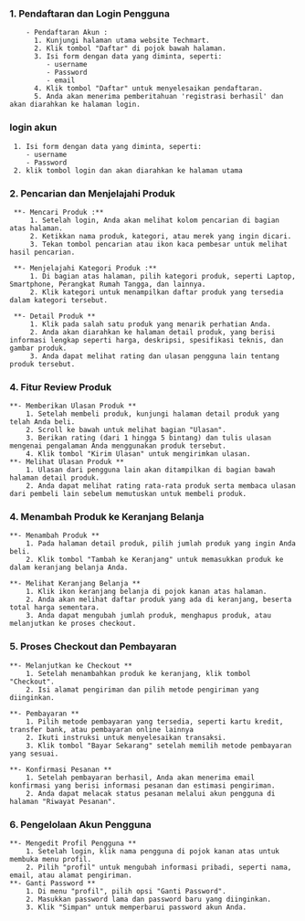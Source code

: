 
### 1. Pendaftaran dan Login Pengguna
        - Pendaftaran Akun :
          1. Kunjungi halaman utama website Techmart.
          2. Klik tombol "Daftar" di pojok bawah halaman.
          3. Isi form dengan data yang diminta, seperti:
             - username
             - Password
             - email
          4. Klik tombol "Daftar" untuk menyelesaikan pendaftaran.
          5. Anda akan menerima pemberitahuan 'registrasi berhasil' dan akan diarahkan ke halaman login.

### login akun
     1. Isi form dengan data yang diminta, seperti:
        - username
        - Password
     2. klik tombol login dan akan diarahkan ke halaman utama

### 2. Pencarian dan Menjelajahi Produk
     **- Mencari Produk :**
         1. Setelah login, Anda akan melihat kolom pencarian di bagian atas halaman.
         2. Ketikkan nama produk, kategori, atau merek yang ingin dicari.
         3. Tekan tombol pencarian atau ikon kaca pembesar untuk melihat hasil pencarian.

     **- Menjelajahi Kategori Produk :**
         1. Di bagian atas halaman, pilih kategori produk, seperti Laptop, Smartphone, Perangkat Rumah Tangga, dan lainnya.
         2. Klik kategori untuk menampilkan daftar produk yang tersedia dalam kategori tersebut.
  
     **- Detail Produk **
         1. Klik pada salah satu produk yang menarik perhatian Anda.
         2. Anda akan diarahkan ke halaman detail produk, yang berisi informasi lengkap seperti harga, deskripsi, spesifikasi teknis, dan gambar produk.
         3. Anda dapat melihat rating dan ulasan pengguna lain tentang produk tersebut.

### 4. Fitur Review Produk
    **- Memberikan Ulasan Produk **
        1. Setelah membeli produk, kunjungi halaman detail produk yang telah Anda beli.
        2. Scroll ke bawah untuk melihat bagian "Ulasan".
        3. Berikan rating (dari 1 hingga 5 bintang) dan tulis ulasan mengenai pengalaman Anda menggunakan produk tersebut.
        4. Klik tombol "Kirim Ulasan" untuk mengirimkan ulasan.
    **- Melihat Ulasan Produk **
        1. Ulasan dari pengguna lain akan ditampilkan di bagian bawah halaman detail produk.
        2. Anda dapat melihat rating rata-rata produk serta membaca ulasan dari pembeli lain sebelum memutuskan untuk membeli produk.

### 4. Menambah Produk ke Keranjang Belanja
    **- Menambah Produk **
        1. Pada halaman detail produk, pilih jumlah produk yang ingin Anda beli.
        2. Klik tombol "Tambah ke Keranjang" untuk memasukkan produk ke dalam keranjang belanja Anda.
    
    **- Melihat Keranjang Belanja **
        1. Klik ikon keranjang belanja di pojok kanan atas halaman.
        2. Anda akan melihat daftar produk yang ada di keranjang, beserta total harga sementara.
        3. Anda dapat mengubah jumlah produk, menghapus produk, atau melanjutkan ke proses checkout.

### 5. Proses Checkout dan Pembayaran
    **- Melanjutkan ke Checkout **
        1. Setelah menambahkan produk ke keranjang, klik tombol "Checkout".
        2. Isi alamat pengiriman dan pilih metode pengiriman yang diinginkan.
    
    **- Pembayaran **
        1. Pilih metode pembayaran yang tersedia, seperti kartu kredit, transfer bank, atau pembayaran online lainnya 
        2. Ikuti instruksi untuk menyelesaikan transaksi.
        3. Klik tombol "Bayar Sekarang" setelah memilih metode pembayaran yang sesuai.
    
    **- Konfirmasi Pesanan **
        1. Setelah pembayaran berhasil, Anda akan menerima email konfirmasi yang berisi informasi pesanan dan estimasi pengiriman.
        2. Anda dapat melacak status pesanan melalui akun pengguna di halaman "Riwayat Pesanan".

### 6. Pengelolaan Akun Pengguna
    **- Mengedit Profil Pengguna **
        1. Setelah login, klik nama pengguna di pojok kanan atas untuk membuka menu profil.
        2. Pilih "profil" untuk mengubah informasi pribadi, seperti nama, email, atau alamat pengiriman.
    **- Ganti Password **
        1. Di menu "profil", pilih opsi "Ganti Password".
        2. Masukkan password lama dan password baru yang diinginkan.
        3. Klik "Simpan" untuk memperbarui password akun Anda.
